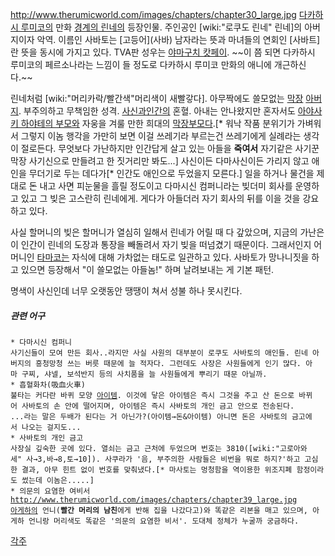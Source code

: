 http://www.therumicworld.com/images/chapters/chapter30_large.jpg
[[다카하시 루미코]]의 만화 [[경계의 린네]]의 등장인물. 주인공인 [wiki:"로쿠도 린네" 린네]의 아버지이자 악역. 이름인 사바토는 [고등어](사바) 남자라는 뜻과 마녀들의 연회인 [사바트]란 뜻을 동시에 가지고 있다. TVA판 성우는 [[야마구치 캇페이]]. ~~이 쯤 되면 다카하시 루미코의 페르소나라는 느낌이 들 정도로 다카하시 루미코 만화의 애니에 개근하신다.~~

린네처럼 [wiki:"머리카락/빨간색"머리색이 새빨갛다]. 아무짝에도 쓸모없는 [[막장]] [[아버지]]. 부주의하고 무책임한 성격. [[사신]]과[[인간]]의 혼혈. 아내는 안나왔지만 혼자서도 [[아야사키 하야테의 부모]]와 자웅을 겨룰 만한 희대의 [[막장부모]]다.[* 워낙 작품 분위기가 가벼워서 그렇지 이놈 행각을 가만히 보면 이걸 쓰레기라 부르는건 쓰레기에게 실례라는 생각이 절로든다. 무엇보다 가난하지만 인간답게 살고 있는 아들을 '''죽여서''' 자기같은 사기꾼 막장 사기신으로 만들려고 한 짓거리만 봐도...] 사신이든 다마사신이든 가리지 않고 애인을 무더기로 두는 데다가[* 인간도 애인으로 두었을지 모른다.] 일을 하거나 물건을 제대로 돈 내고 사면 피눈물을 흘릴 정도이고 다마시신 컴퍼니라는 빚더미 회사를 운영하고 있고 그 빚은 고스란히 린네에게. 게다가 아들더러 자기 회사의 뒤를 이을 것을 강요하고 있다.

사실 할머니의 빚은 할머니가 열심히 일해서 린네가 어릴 때 다 갚았으며, 지금의 가난은 이 인간이 린네의 도장과 통장을 빼돌려서 자기 빚을 떠넘겼기 때문이다. 그래서인지 어머니인 [[타마코]]는 자식에 대해 가차없는 태도로 일관하고 있다. 사바토가 망나니짓을 하고 있으면 등장해서 "이 쓸모없는 아들놈!" 하며 날려보내는 게 기본 패턴.

명색이 사신인데 너무 오랫동안 땡땡이 쳐서 성불 하나 못시킨다.

===== 관련 어구 =====
 * 다마시신 컴퍼니
 사기신들이 모여 만든 회사..라지만 사실 사원의 대부분이 로쿠도 사바토의 애인들. 린네 아버지의 흥청망청 쓰는 버릇 때문에 늘 적자다. 그런데도 사장은 사원들에게 인기 많다. 아마 구찌, 샤넬, 보석반지 등의 사치품을 늘 사원들에게 뿌리기 때문 아닐까.
 * 흡혈화차(吸血火車)
 불타는 커다란 바퀴 모양 [[아이템]]. 이것에 닿은 아이템은 즉시 그것을 주고 산 돈으로 바뀌어 사바토의 손 안에 떨어지며, 아이템은 즉시 사바토의 개인 금고 안으로 전송된다.
 ...라는 말은 두배가 된다는 거 아닌가?(아이템→돈&아이템) 아니면 돈은 사바토의 금고에서 나오는 걸지도...
 * 사바토의 개인 금고
 사장실 깊숙한 곳에 있다. 열쇠는 금고 근처에 두었으며 번호는 3810([wiki:"고로아와세" 사→3,바→8,토→10]). 사쿠라가 '음, 부주의한 사람들은 비번을 뭐로 하지?'하고 고심한 결과, 아무 힌트 없이 번호를 맞춰냈다.[* 마사토는 멍청함을 역이용한 위조지폐 함정이라도 썼는데 이놈은.....]
 * 의문의 요염한 여비서
 http://www.therumicworld.com/images/chapters/chapter39_large.jpg
 [[아게하]]의 언니('''빨간 머리의 남친'''에게 반해 집을 나갔다고)와 똑같은 리본을 매고 있으며, 아게하 언니랑 머리색도 똑같은 '의문의 요염한 비서'. 도대체 정체가 누굴까 궁금하다.

[[각주]]
